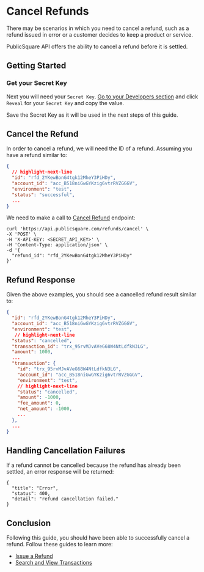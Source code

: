 
# Cancel Refunds

There may be scenarios in which you need to cancel a refund, such as a refund issued in error or a customer decides to keep a product or service.

PublicSquare API offers the ability to cancel a refund before it is settled.

## Getting Started

<GettingStartedSection />

### Get your Secret Key

Next you will need your `Secret Key`. [Go to your Developers section](https://portal.publicsquare.com/developers/api-keys) and click `Reveal` for your `Secret Key` and copy the value.

<Alert>Save the Secret Key as it will be used in the next steps of this guide.</Alert>

## Cancel the Refund

In order to cancel a refund, we will need the ID of a refund. Assuming you have a refund similar to:

```json showLineNumbers title="Refund"
{
  // highlight-next-line
  "id": "rfd_2YKewBonG4tgk12MheY3PiHDy",
  "account_id": "acc_B518niGwGYKzig6vtrRVZGGGV",
  "environment": "test",
  "status": "successful",
  ...
}
```

We need to make a call to [Cancel Refund](/api/financial/cancels-a-refund) endpoint:

```shell showLineNumbers title="Create a Payment"
curl 'https://api.publicsquare.com/refunds/cancel' \
-X 'POST' \
-H 'X-API-KEY: <SECRET_API_KEY>' \
-H 'Content-Type: application/json' \
-d '{
  "refund_id": "rfd_2YKewBonG4tgk12MheY3PiHDy"
}'
```

## Refund Response

Given the above examples, you should see a cancelled refund result similar to:

```json showLineNumbers
{
  "id": "rfd_2YKewBonG4tgk12MheY3PiHDy",
  "account_id": "acc_B518niGwGYKzig6vtrRVZGGGV",
  "environment": "test",
   // highlight-next-line
  "status": "cancelled",
  "transaction_id": "trx_95rvMJvAVeG68W4NtLdfkN3LG",
  "amount": 1000,
  ...
  "transaction": {
    "id": "trx_95rvMJvAVeG68W4NtLdfkN3LG",
    "account_id": "acc_B518niGwGYKzig6vtrRVZGGGV",
    "environment": "test",
    // highlight-next-line
    "status": "cancelled",
    "amount": -1000,
    "fee_amount": 0,
    "net_amount": -1000,
    ...
  },
  ...
}
```

## Handling Cancellation Failures

If a refund cannot be cancelled because the refund has already been settled, an error response will be returned:

```shell showLineNumbers
{
  "title": "Error",
  "status": 400,
  "detail": "refund cancellation failed."
}
```

## Conclusion

Following this guide, you should have been able to successfully cancel a refund.
Follow these guides to learn more:

- [Issue a Refund](/guides/refunds/refund-payments)
- [Search and View Transactions](/guides/transactions/search-and-view-transactions)
